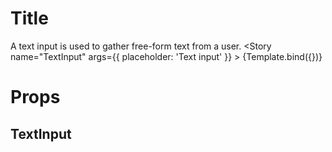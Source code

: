 
<Meta title="COMPONENTS/TextInput" component={TextInput} />


# Title
A text input is used to gather free-form text from a user.
<Canvas>
    <Story
        name="TextInput"
        args={{
            placeholder: 'Text input'
        }}
    >
        {Template.bind({})}
    </Story>
</Canvas>

# Props
## TextInput
<ArgsTable story="TextInput" sort/>
